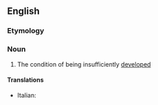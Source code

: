 ==English==
{{wikipedia}}

===Etymology===
{{prefix|en|under|development}}

===Noun===
{{en-noun|-}}
# The condition of being insufficiently [[developed]]

====Translations====
{{trans-top|condition of being insufficiently developed}}
* Italian: {{t+|it|sottosviluppo|m}}
{{trans-mid}}
{{trans-bottom}}